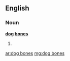 ==English==

===Noun===
'''[[dog]] [[bone]]s'''

# {{plural of|[[dog bone]]}}

[[ar:dog bones]]
[[mg:dog bones]]